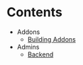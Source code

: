 
<Meta title="Developers/Contents"/>

# Contents
 - Addons
    - [Building Addons](/?path=/story/developers-addons-building-addons--page)
 - Admins
    - [Backend](/?path=)
